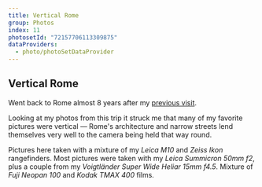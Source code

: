 ```yaml
---
title: Vertical Rome
group: Photos
index: 11
photosetId: "72157706113309875"
dataProviders:
  - photo/photoSetDataProvider
---
```



## Vertical Rome

Went back to Rome almost 8 years after my [previous visit](/photos/rome.html).

Looking at my photos from this trip it struck me that many of my favorite pictures were vertical — Rome's architecture and narrow streets lend themselves very well to the camera being held that way round.

Pictures here taken with a mixture of my _Leica M10_ and _Zeiss Ikon_ rangefinders. Most pictures were taken with my _Leica Summicron 50mm f2_, plus a couple from my _Voigtländer Super Wide Heliar 15mm f4.5_. Mixture of _Fuji Neopan 100_ and _Kodak TMAX 400_ films.

<PhotoSet />
